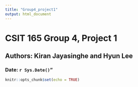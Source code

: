```yaml
---
title: "Group4_project1"
output: html_document
---
```

# CSIT 165 Group 4, Project 1
## Authors: Kiran Jayasinghe and Hyun Lee
### Date: `r Sys.Date()`"

```r
knitr::opts_chunk$set(echo = TRUE)


```

